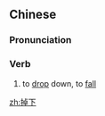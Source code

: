 ==Chinese==
{{zh-forms}}

===Pronunciation===
{{zh-pron
|m=diàoxià
|c=diu6 haa6
|cat=v
}}

===Verb===
{{zh-verb}}

# to [[drop]] down, to [[fall]]

[[zh:掉下]]